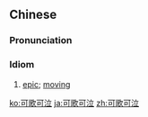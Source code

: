 ==Chinese==
{{zh-forms|lit=you can sing or you can cry}}

===Pronunciation===
{{zh-pron
|m=kěgēkěqì
|c=ho2 go1 ho2 jap1
|cat=id
}}

===Idiom===
{{zh-idiom}}

# [[epic]]; [[moving]]

{{zh-cat|Advanced}}

[[ko:可歌可泣]]
[[ja:可歌可泣]]
[[zh:可歌可泣]]
